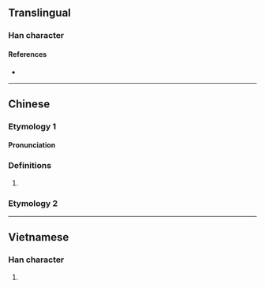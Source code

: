 {{character info}}
==Translingual==

===Han character===
{{Han char|rn=86|rad=火|as=08|sn=12|four=|canj=FOIP|ids=⿰火念}}

====References====
* {{Han ref|kx=0675.191|hdz=32210.021|uh=713E|ud=28990}}

----

==Chinese==

===Etymology 1===
{{zh-forms}}

====Pronunciation====
{{zh-pron
|m=niǎn
|c=
|mc=
|oc=
|ma=
|cat=a
}}

===Definitions===
{{zh-hanzi}}

# {{rfdef|zh}}

===Etymology 2===
{{zh-see|腍}}

----

==Vietnamese==

===Han character===
{{vi-readings|rs=火08|hanviet=nám |nom=}}

# {{rfdef|vi|sort=火08}}